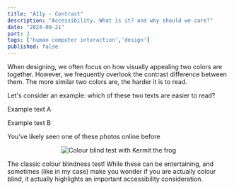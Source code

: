 ```yaml
---
title: "A11y - Contrast"
description: "Accessibility. What is it? and why should we care?"
date: "2024-09-21"
part: 2
tags: ['human computer interaction','design']
published: false
---
```


When designing, we often focus on how visually appealing two colors are together. However, we frequently overlook the contrast difference between them. The more similar two colors are, the harder it is to read.

Let's consider an example: which of these two texts are easier to read?

<div style={{
    display: "flex",
    flexDirection: "row",
    justifyContent: "space-around",
    gap: "12px",
    width: "100%"
}}>
    <div style={{
        background: "white",
        height: "180px",
        borderRadius: "8px",
        width: "180px",
        display: "flex",
        alignItems: "center",
        justifyContent: "center"
    }}>
        <p style={{color: "black"}}>Example text A</p>
    </div>
    <div style={{
        background: "white",
        height: "180px",
        borderRadius: "8px",
        width: "180px",
        display: "flex",
        alignItems: "center",
        justifyContent: "center"
    }}>
        <p style={{color: "#f2f2f2"}}>Example text B</p>
    </div>

</div>

You've likely seen one of these photos online before

<center>
<img src="https://i.pinimg.com/236x/12/92/c2/1292c23b266b61cda01cf54db6ff7a3f.jpg" alt="Colour blind test with Kermit the frog" style={{borderRadius: "8px"}} />
</center>

The classic colour blindness test! While these can be entertaining, and sometimes (like in my case) make you wonder if you are actually colour blind, it actually highlights an important accessibility consideration.
